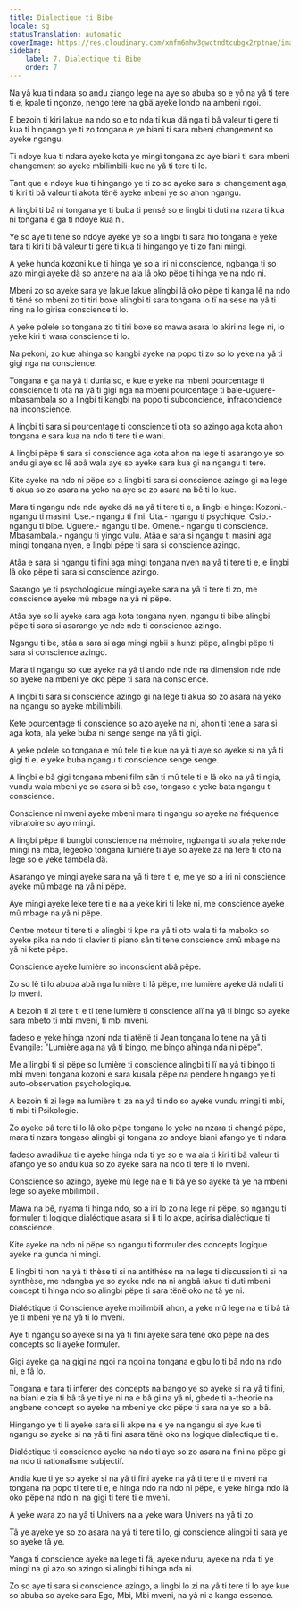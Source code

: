 ```yaml
---
title: Dialectique ti Bibe
locale: sg
statusTranslation: automatic
coverImage: https://res.cloudinary.com/xmfm6mhw3gwctndtcubgx2rptnae/image/upload/v1741354419/small_cover_la_gran_rebelion_28716e29d2.webp
sidebar:
    label: 7. Dialectique ti Bibe
    order: 7
---
```

Na yâ kua ti ndara so andu ziango lege na aye so abuba so e yô na yâ ti tere ti e, kpale ti ngonzo, nengo tere na gbä ayeke londo na ambeni ngoi.

E bezoin ti kiri lakue na ndo so e to nda ti kua dä nga ti bâ valeur ti gere ti kua ti hingango ye ti zo tongana e ye biani ti sara mbeni changement so ayeke ngangu.

Ti ndoye kua ti ndara ayeke kota ye mingi tongana zo aye biani ti sara mbeni changement so ayeke mbilimbili-kue na yâ ti tere ti lo.

Tant que e ndoye kua ti hingango ye ti zo so ayeke sara si changement aga, ti kiri ti bâ valeur ti akota tënë ayeke mbeni ye so ahon ngangu.

A lingbi ti bâ ni tongana ye ti buba ti pensé so e lingbi ti duti na nzara ti kua ni tongana e ga ti ndoye kua ni.

Ye so aye ti tene so ndoye ayeke ye so a lingbi ti sara hio tongana e yeke tara ti kiri ti bâ valeur ti gere ti kua ti hingango ye ti zo fani mingi.

A yeke hunda kozoni kue ti hinga ye so a iri ni conscience, ngbanga ti so azo mingi ayeke dä so anzere na ala lâ oko pëpe ti hinga ye na ndo ni.

Mbeni zo so ayeke sara ye lakue lakue alingbi lâ oko pëpe ti kanga lê na ndo ti tënë so mbeni zo ti tiri boxe alingbi ti sara tongana lo tï na sese na yâ ti ring na lo girisa conscience ti lo.

A yeke polele so tongana zo ti tiri boxe so mawa asara lo akiri na lege ni, lo yeke kiri ti wara conscience ti lo.

Na pekoni, zo kue ahinga so kangbi ayeke na popo ti zo so lo yeke na yâ ti gigi nga na conscience.

Tongana e ga na yâ ti dunia so, e kue e yeke na mbeni pourcentage ti conscience ti ota na yâ ti gigi nga na mbeni pourcentage ti bale-uguere-mbasambala so a lingbi ti kangbi na popo ti subconcience, infraconcience na inconscience.

A lingbi ti sara si pourcentage ti conscience ti ota so azingo aga kota ahon tongana e sara kua na ndo ti tere ti e wani.

A lingbi pëpe ti sara si conscience aga kota ahon na lege ti asarango ye so andu gi aye so lê abâ wala aye so ayeke sara kua gi na ngangu ti tere.

Kite ayeke na ndo ni pëpe so a lingbi ti sara si conscience azingo gi na lege ti akua so zo asara na yeko na aye so zo asara na bê ti lo kue.

Mara ti ngangu nde nde ayeke dä na yâ ti tere ti e, a lingbi e hinga: Kozoni.- ngangu ti masini. Use.- ngangu ti fini. Uta.- ngangu ti psychique. Osio.- ngangu ti bibe. Uguere.- ngangu ti be. Omene.- ngangu ti conscience. Mbasambala.- ngangu ti yingo vulu. Atâa e sara si ngangu ti masini aga mingi tongana nyen, e lingbi pëpe ti sara si conscience azingo.

Atâa e sara si ngangu ti fini aga mingi tongana nyen na yâ ti tere ti e, e lingbi lâ oko pëpe ti sara si conscience azingo.

Sarango ye ti psychologique mingi ayeke sara na yâ ti tere ti zo, me conscience ayeke mû mbage na yâ ni pëpe.

Atâa aye so li ayeke sara aga kota tongana nyen, ngangu ti bibe alingbi pëpe ti sara si asarango ye nde nde ti conscience azingo.

Ngangu ti be, atâa a sara si aga mingi ngbii a hunzi pëpe, alingbi pëpe ti sara si conscience azingo.

Mara ti ngangu so kue ayeke na yâ ti ando nde nde na dimension nde nde so ayeke na mbeni ye oko pëpe ti sara na conscience.

A lingbi ti sara si conscience azingo gi na lege ti akua so zo asara na yeko na ngangu so ayeke mbilimbili.

Kete pourcentage ti conscience so azo ayeke na ni, ahon ti tene a sara si aga kota, ala yeke buba ni senge senge na yâ ti gigi.

A yeke polele so tongana e mû tele ti e kue na yâ ti aye so ayeke si na yâ ti gigi ti e, e yeke buba ngangu ti conscience senge senge.

A lingbi e bâ gigi tongana mbeni film sân ti mû tele ti e lâ oko na yâ ti ngia, vundu wala mbeni ye so asara si bê aso, tongaso e yeke bata ngangu ti conscience.

Conscience ni mveni ayeke mbeni mara ti ngangu so ayeke na fréquence vibratoire so ayo mingi.

A lingbi pëpe ti bungbi conscience na mémoire, ngbanga ti so ala yeke nde mingi na mba, legeoko tongana lumière ti aye so ayeke za na tere ti oto na lege so e yeke tambela dä.

Asarango ye mingi ayeke sara na yâ ti tere ti e, me ye so a iri ni conscience ayeke mû mbage na yâ ni pëpe.

Aye mingi ayeke leke tere ti e na a yeke kiri ti leke ni, me conscience ayeke mû mbage na yâ ni pëpe.

Centre moteur ti tere ti e alingbi ti kpe na yâ ti oto wala ti fa maboko so ayeke pika na ndo ti clavier ti piano sân ti tene conscience amû mbage na yâ ni kete pëpe.

Conscience ayeke lumière so inconscient abâ pëpe.

Zo so lê ti lo abuba abâ nga lumière ti lâ pëpe, me lumière ayeke dä ndali ti lo mveni.

A bezoin ti zi tere ti e ti tene lumière ti conscience alï na yâ ti bingo so ayeke sara mbeto ti mbi mveni, ti mbi mveni.

 fadeso e yeke hinga nzoni nda ti atënë ti Jean tongana lo tene na yâ ti Évangile: "Lumière aga na yâ ti bingo, me bingo ahinga nda ni pëpe".

Me a lingbi ti si pëpe so lumière ti conscience alingbi ti lï na yâ ti bingo ti mbi mveni tongana kozoni e sara kusala pëpe na pendere hingango ye ti auto-observation psychologique.

A bezoin ti zi lege na lumière ti za na yâ ti ndo so ayeke vundu mingi ti mbi, ti mbi ti Psikologie.

Zo ayeke bâ tere ti lo lâ oko pëpe tongana lo yeke na nzara ti changé pëpe, mara ti nzara tongaso alingbi gi tongana zo andoye biani afango ye ti ndara.

 fadeso awadikua ti e ayeke hinga nda ti ye so e wa ala ti kiri ti bâ valeur ti afango ye so andu kua so zo ayeke sara na ndo ti tere ti lo mveni.

Conscience so azingo, ayeke mû lege na e ti bâ ye so ayeke tâ ye na mbeni lege so ayeke mbilimbili.

Mawa na bê, nyama ti hinga ndo, so a iri lo zo na lege ni pëpe, so ngangu ti formuler ti logique dialéctique asara si li ti lo akpe, agirisa dialéctique ti conscience.

Kite ayeke na ndo ni pëpe so ngangu ti formuler des concepts logique ayeke na gunda ni mingi.

E lingbi ti hon na yâ ti thèse ti si na antithèse na na lege ti discussion ti si na synthèse, me ndangba ye so ayeke nde na ni angbâ lakue ti duti mbeni concept ti hinga ndo so alingbi pëpe ti sara tënë oko na tâ ye ni.

Dialéctique ti Conscience ayeke mbilimbili ahon, a yeke mû lege na e ti bâ tâ ye ti mbeni ye na yâ ti lo mveni.

Aye ti ngangu so ayeke si na yâ ti fini ayeke sara tënë oko pëpe na des concepts so li ayeke formuler.

Gigi ayeke ga na gigi na ngoi na ngoi na tongana e gbu lo ti bâ ndo na ndo ni, e fâ lo.

Tongana e tara ti inferer des concepts na bango ye so ayeke si na yâ ti fini, na biani e zia ti bâ tâ ye ti ye ni na e bâ gi na yâ ni, gbede ti a-théorie na angbene concept so ayeke na mbeni ye oko pëpe ti sara na ye so a bâ.

Hingango ye ti li ayeke sara si li akpe na e ye na ngangu si aye kue ti ngangu so ayeke si na yâ ti fini asara tënë oko na logique dialectique ti e.

Dialéctique ti conscience ayeke na ndo ti aye so zo asara na fini na pëpe gi na ndo ti rationalisme subjectif.

Andia kue ti ye so ayeke si na yâ ti fini ayeke na yâ ti tere ti e mveni na tongana na popo ti tere ti e, e hinga ndo na ndo ni pëpe, e yeke hinga ndo lâ oko pëpe na ndo ni na gigi ti tere ti e mveni.

A yeke wara zo na yâ ti Univers na a yeke wara Univers na yâ ti zo.

Tâ ye ayeke ye so zo asara na yâ ti tere ti lo, gi conscience alingbi ti sara ye so ayeke tâ ye.

Yanga ti conscience ayeke na lege ti fä, ayeke nduru, ayeke na nda ti ye mingi na gi azo so azingo si alingbi ti hinga nda ni.

Zo so aye ti sara si conscience azingo, a lingbi lo zi na yâ ti tere ti lo aye kue so abuba so ayeke sara Ego, Mbi, Mbi mveni, na yâ ni a kanga essence.
